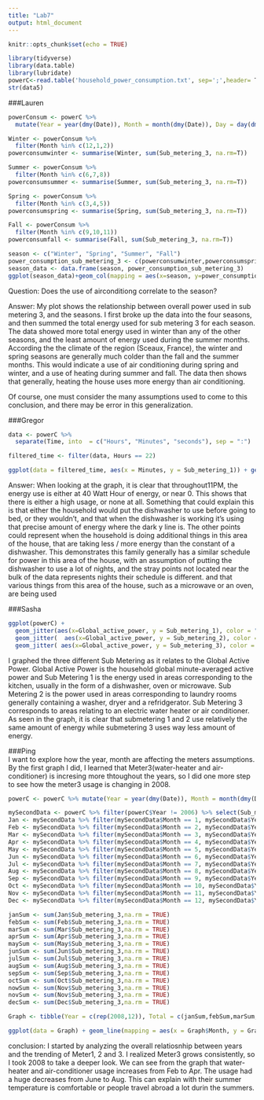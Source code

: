 ```yaml
---
title: "Lab7"
output: html_document
---
```


```r
knitr::opts_chunk$set(echo = TRUE)
```

```r
library(tidyverse)
library(data.table)
library(lubridate)
powerC<-read.table('household_power_consumption.txt', sep=';',header= T, na.strings = c("NA","","?"), stringsAsFactors=FALSE)
str(data5)
```


###Lauren

```r
powerConsum <- powerC %>% 
  mutate(Year = year(dmy(Date)), Month = month(dmy(Date)), Day = day(dmy(Date)))

Winter <- powerConsum %>% 
  filter(Month %in% c(12,1,2))
powerconsumwinter <- summarise(Winter, sum(Sub_metering_3, na.rm=T))

Summer <- powerConsum %>% 
  filter(Month %in% c(6,7,8))
powerconsumsummer <- summarise(Summer, sum(Sub_metering_3, na.rm=T))

Spring <- powerConsum %>% 
  filter(Month %in% c(3,4,5))
powerconsumspring <- summarise(Spring, sum(Sub_metering_3, na.rm=T))

Fall <- powerConsum %>% 
  filter(Month %in% c(9,10,11))
powerconsumfall <- summarise(Fall, sum(Sub_metering_3, na.rm=T))

season <- c("Winter", "Spring", "Summer", "Fall")
power_consumption_sub_metering_3 <- c(powerconsumwinter,powerconsumspring,powerconsumsummer,powerconsumfall)
season_data <- data.frame(season, power_consumption_sub_metering_3)
ggplot(season_data)+geom_col(mapping = aes(x=season, y=power_consumption_sub_metering_3), fill = 'hot pink') + theme_classic()

```

Question: Does the use of airconditiong correlate to the season?

Answer: My plot shows the relationship between overall power used in sub metering 3, and the seasons. I first broke up the data into the four seasons, and then summed the total energy used for sub metering 3 for each season. The data showed more total energy used in winter than any of the other seasons, and the least amount of energy used during the summer months. According the the climate of the region (Sceaux, France), the winter and spring seasons are generally much colder than the fall and the summer months. This would indicate a use of air conditioning during spring and winter, and a use of heating during summer and fall. The data then shows that generally, heating the house uses more energy than air conditioning. 

Of course, one must consider the many assumptions used to come to this conclusion, and there may be error in this generalization. 

###Gregor

```r
data <- powerC %>%
  separate(Time, into  = c("Hours", "Minutes", "seconds"), sep = ":")

filtered_time <- filter(data, Hours == 22)

ggplot(data = filtered_time, aes(x = Minutes, y = Sub_metering_1)) + geom_jitter() + ylab("Energy use in kitchen") + xlab("Minutes past 11PM")

```

Answer: When looking at the graph, it is clear that throughout11PM, the energy use is either at 40 Watt Hour of energy, or near 0. This shows that there is either a high usage, or none at all. Something that could explain this is that either the household would put the dishwasher to use before going to bed, or they wouldn't, and that when the dishwasher is working it's using that precise amount of energy where the dark y line is. The other points could represent when the household is doing additional things in this area of the house, that are taking less / more energy than the constant of a dishwasher. This demonstrates this family generally has a similar schedule for power in this area of the house, with an assumption of putting the dishwasher to use a lot of nights, and the stray points not located near the bulk of the data represents nights their schedule is different. and that various things from this area of the house, such as a microwave or an oven, are being used


###Sasha

```r
ggplot(powerC) + 
  geom_jitter(aes(x=Global_active_power, y = Sub_metering_1), color = "royalblue1")+
  geom_jitter(  aes(x=Global_active_power, y = Sub_metering_2), color = "lightpink")+
  geom_jitter( aes(x=Global_active_power, y = Sub_metering_3), color = "slateblue1")+ ylab("Sub Metering") + xlab("Global Active Power")
```


  I graphed the three different Sub Metering as it relates to the Global Active Power. Global Active Power is the household global minute-averaged active power and Sub Metering 1 is the energy used in areas corresponding to the kitchen, usually in the form of a dishwasher, oven or microwave. Sub Metering 2 is the power used in areas corresponding to laundry rooms generally containing a washer, dryer and a refridgerator. Sub Metering 3 corresponds to areas relating to an electric water heater or air conditioner. As seen in the graph, it is clear that submetering 1 and 2 use relatively the same amount of energy while submetering 3 uses way less amount of energy.


###Ping   
I want to explore how the year, month are affecting the meters assumptions. By the first graph I did, I learned that Meter3(water-heater and air-conditioner) is incresing more thtoughout the years, so I did one more step to see how the meter3 usage is changing in 2008.
```r
powerC <- powerC %>% mutate(Year = year(dmy(Date)), Month = month(dmy(Date)), Day = day(dmy(Date)))

mySecondData <- powerC %>% filter(powerC$Year != 2006) %>% select(Sub_metering_1,Sub_metering_2,Sub_metering_3,Year, Month)
Jan <- mySecondData %>% filter(mySecondData$Month == 1, mySecondData$Year == 2008)
Feb <- mySecondData %>% filter(mySecondData$Month == 2, mySecondData$Year == 2008)
Mar <- mySecondData %>% filter(mySecondData$Month == 3, mySecondData$Year == 2008)
Apr <- mySecondData %>% filter(mySecondData$Month == 4, mySecondData$Year == 2008)
May <- mySecondData %>% filter(mySecondData$Month == 5, mySecondData$Year == 2008)
Jun <- mySecondData %>% filter(mySecondData$Month == 6, mySecondData$Year == 2008)
Jul <- mySecondData %>% filter(mySecondData$Month == 7, mySecondData$Year == 2008)
Aug <- mySecondData %>% filter(mySecondData$Month == 8, mySecondData$Year == 2008)
Sep <- mySecondData %>% filter(mySecondData$Month == 9, mySecondData$Year == 2008)
Oct <- mySecondData %>% filter(mySecondData$Month == 10, mySecondData$Year == 2008)
Nov <- mySecondData %>% filter(mySecondData$Month == 11, mySecondData$Year == 2008)
Dec <- mySecondData %>% filter(mySecondData$Month == 12, mySecondData$Year == 2008)

janSum <- sum(Jan$Sub_metering_3,na.rm = TRUE)
febSum <- sum(Feb$Sub_metering_3,na.rm = TRUE)
marSum <- sum(Mar$Sub_metering_3,na.rm = TRUE)
aprSum <- sum(Apr$Sub_metering_3,na.rm = TRUE)
maySum <- sum(May$Sub_metering_3,na.rm = TRUE)
junSum <- sum(Jun$Sub_metering_3,na.rm = TRUE)
julSum <- sum(Jul$Sub_metering_3,na.rm = TRUE)
augSum <- sum(Aug$Sub_metering_3,na.rm = TRUE)
sepSum <- sum(Sep$Sub_metering_3,na.rm = TRUE)
octSum <- sum(Oct$Sub_metering_3,na.rm = TRUE)
nowSum <- sum(Nov$Sub_metering_3,na.rm = TRUE)
novSum <- sum(Nov$Sub_metering_3,na.rm = TRUE)
decSum <- sum(Dec$Sub_metering_3,na.rm = TRUE)

Graph <- tibble(Year = c(rep(2008,12)), Total = c(janSum,febSum,marSum,aprSum,maySum,junSum,julSum,augSum,sepSum,octSum,novSum,decSum), Month = c(1:12), Type = rep(3,12))

ggplot(data = Graph) + geom_line(mapping = aes(x = Graph$Month, y = Graph$Total, color = "red")) + labs(x = "Month", y = "Meter3 total", title = "Water-heater & Air-conditioner usage in 2008") + scale_x_continuous(breaks=c(1,3,5,7,9,11))
```

conclusion: I started by analyzing the overall relatiosnhip between years and the trending of Meter1, 2 and 3. I realized Meter3 grows consistently, so I took 2008 to take a deeper look. We can see from the graph that water-heater and air-conditioner usage increases from Feb to Apr. The usage had a huge decreases from June to Aug. This can explain with their summer temperature is comfortable or people travel abroad a lot durin the summers.  
